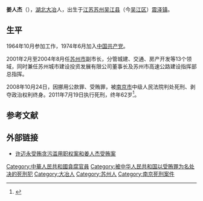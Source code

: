 {{Infobox Officeholder
|name              = 姜人杰
|original_name     = 
|honorific-suffix  = 
|image             =
|width             = 
|imagesize         = 
|smallimage        = 
|caption           = 
|term              = 
|office            = [[苏州市|苏州市]]副市长
|term_start        = 2001年2月
|term_end          = 2004年8月
|birth_date        = {{birth date|1948|11|23}}
|birth_place       = {{CHN-1928}}[[江苏省_(中華民國)|江蘇省]][[苏州市|苏州市]][[吴江县|吴江县]][[震泽镇|震泽镇]]
|death_date        = {{death date and age|2011|7|19|1948|11|23}}
|death_place       = {{PRC}}[[江苏省|江苏省]][[南京市|南京市]]
|nationality       = {{PRC}}
|spouse            = 
|party             = <del>{{CPC}}</del>（1974年6月加入－2011年开除）
|children          = 
|alma_mater        = 
|occupation        = 
|profession        = 
|signature         = 
|website           = 
}}

'''姜人杰'''（{{bd|1948年|11月23日|2011年|7月19日|catIdx=J姜}}），[[湖北省|湖北]][[大冶市|大冶]]人，出生于[[江苏省|江苏]][[苏州市|苏州]][[吴江县|吴江县]]（今[[吴江区|吴江区]]）[[震泽镇|震泽镇]]。

==生平==
1964年10月参加工作，1974年6月加入[[中国共产党|中国共产党]]。

2001年2月至2004年8月任[[苏州市|苏州市]]副市长，分管城建、交通、房产开发等13个领域，同时兼任苏州城市建设投资发展有限公司董事长及苏州市高速公路建设指挥部总指挥。

2008年10月24日，因挪用公款罪、受贿罪，被[[南京市|南京市]]中级人民法院判处死刑、剥夺政治权利终身。2011年7月19日执行死刑，终年62岁<ref>{{cite web|title=许迈永受贿贪污滥用职权案和姜人杰受贿案|url=https://www.chinacourt.org/article/detail/2011/12/id/886.shtml|access-date=2021-08-05|archive-date=2021-08-05|archive-url=https://web.archive.org/web/20210805013751/https://www.chinacourt.org/article/detail/2011/12/id/886.shtml|dead-url=no}}</ref>。

==参考文献==
{{Reflist}}
==外部链接==
*[https://www.chinacourt.org/article/detail/2011/12/id/886.shtml 许迈永受贿贪污滥用职权案和姜人杰受贿案] {{Wayback|url=https://www.chinacourt.org/article/detail/2011/12/id/886.shtml |date=20210805013751 }}
{{中華人民共和國1978年後被處決的廳級以上高官}}
{{DEFAULTSORT:Jiāng Rénjié}}
[[Category:中華人民共和國貪腐官員|Category:中華人民共和國貪腐官員]]
[[Category:被中华人民共和国以受贿罪为名处决的死刑犯|Category:被中华人民共和国以受贿罪为名处决的死刑犯]]
[[Category:大冶人|Category:大冶人]]
[[Category:苏州人|Category:苏州人]]
[[Category:南京死刑案件|Category:南京死刑案件]]